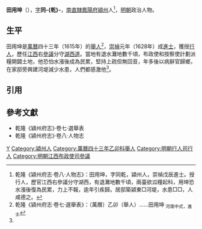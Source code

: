 '''田用坤'''（{{bd|16世紀||17世紀}}），[[表字|字]]'''同-{乾}-'''，[[南直隸|南直隸]][[鳳陽府|鳳陽府]][[潁州_(北魏)|潁州]]人<ref name=djs>乾隆《潁州府志·卷八·人物志》：田用坤，字同乾，潁州人，崇禎戊辰進士。授行人，歷官江西右參議分守湖西，有退灘地數千頃，兩臺欲泒糧起科，用坤恐水漲後復為民累，力上不報，逾年引疾歸。居邸築潁東□河堤，水患□□，人咸德之。</ref>，[[明朝|明朝]]政治人物。

==生平==
田用坤是[[萬曆|萬曆]]四十三年（1615年）的[[舉人|舉人]]<ref>乾隆《潁州府志·卷七·選舉表》：（萬曆）乙卯（舉人）……田用坤 <sub>河南中式，進士</sub></ref>，[[崇禎|崇禎]]元年（1628年）成[[進士|進士]]，獲授[[行人_(官職)|行人]]，歷任[[江西等處承宣布政使司|江西]]右[[參議|參議]]分守[[湖西道|湖西道]]。當地有退水灘地數千頃，布政使和按察使計劃派糧開闢土地，他恐怕水漲後成為民累，堅持上疏但無回音，年多後以病辭官歸鄉，在家邸旁興建河堤減少水患，人們都感激他<ref name=djs/>。

==引用==
{{reflist}}

==參考文獻==
*乾隆《潁州府志》·卷七·選舉表
*乾隆《潁州府志》·卷八·人物志

{{崇禎元年戊辰科殿試金榜}}

[[Category:田姓|Y]]
[[Category:潁州人|Category:潁州人]]
[[Category:萬曆四十三年乙卯科舉人|Category:萬曆四十三年乙卯科舉人]]
[[Category:明朝行人司行人|Category:明朝行人司行人]]
[[Category:明朝江西布政使司參議|Category:明朝江西布政使司參議]]